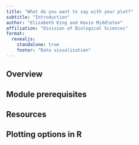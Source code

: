 ```yaml
---
title: "What do you want to say with your plot?"
subtitle: "Introduction"
author: "Elizabeth King and Kevin Middleton"
affiliation: "Division of Biological Sciences"
format:
  revealjs:
    standalone: true
    footer: "Data visualization"
---
```


## Overview

## Module prerequisites

## Resources

## Plotting options in R

